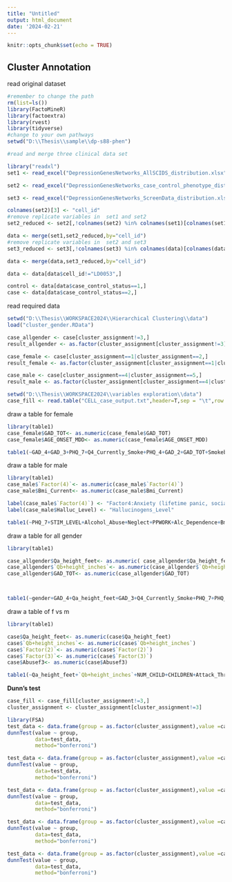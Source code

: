 ```yaml
---
title: "Untitled"
output: html_document
date: '2024-02-21'
---
```


```r
knitr::opts_chunk$set(echo = TRUE)
```

## Cluster Annotation

read original dataset

```r
#remember to change the path
rm(list=ls())
library(FactoMineR)
library(factoextra)
library(rvest)
library(tidyverse)
#change to your own pathways
setwd("D:\\Thesis\\sample\\dp-s88-phen")

#read and merge three clinical data set

library("readxl")
set1 <- read_excel("DepressionGenesNetworks_AllSCIDS_distribution.xlsx", sheet = "DATA", col_names = T)

set2 <- read_excel("DepressionGenesNetworks_case_control_phenotype_distribution.xlsx", sheet = "Data", col_names = T)

set3 <- read_excel("DepressionGenesNetworks_ScreenData_distribution.xlsx", sheet = "NIH_Depression_Hopkins_18NOV10", col_names = T)

colnames(set2)[3] <- "cell_id"
#remove replicate variables in  set1 and set2
set2_reduced <- set2[,!colnames(set2) %in% colnames(set1)[colnames(set1) != "cell_id"]]

data <- merge(set1,set2_reduced,by="cell_id")
#remove replicate variables in  set2 and set3
set3_reduced <- set3[,!colnames(set3) %in% colnames(data)[colnames(data) != "cell_id"]]

data <- merge(data,set3_reduced,by="cell_id")

data <- data[data$cell_id!="LD0053",]

control <- data[data$case_control_status==1,]
case <- data[data$case_control_status==2,]
```

read required data

```r
setwd("D:\\Thesis\\WORKSPACE2024\\Hierarchical Clustering\\data")
load("cluster_gender.RData")

case_allgender <- case[cluster_assignment!=3,]
result_allgender <- as.factor(cluster_assignment[cluster_assignment!=3])

case_female <- case[cluster_assignment==1|cluster_assignment==2,]
result_female <- as.factor(cluster_assignment[cluster_assignment==1|cluster_assignment==2])

case_male <- case[cluster_assignment==4|cluster_assignment==5,]
result_male <- as.factor(cluster_assignment[cluster_assignment==4|cluster_assignment==5])

setwd("D:\\Thesis\\WORKSPACE2024\\variables exploration\\data")
case_fill <- read.table("CELL_case_output.txt",header=T,sep = "\t",row.names = NULL)
```

draw a table for female

```r
library(table1)
case_female$GAD_TOT<- as.numeric(case_female$GAD_TOT)
case_female$AGE_ONSET_MDD<- as.numeric(case_female$AGE_ONSET_MDD)

table1(~GAD_4+GAD_3+PHQ_7+Q4_Currently_Smoke+PHQ_4+GAD_2+GAD_TOT+Smokebefore+AGE_ONSET_MDD+PHQ_3+DEATH_WORST|result_female,data = case_female)
```

draw a table for male

```r
library(table1)
case_male$`Factor(4)`<- as.numeric(case_male$`Factor(4)`)
case_male$Bmi_Current<- as.numeric(case_male$Bmi_Current)

label(case_male$`Factor(4)`) <- "Factor4:Anxiety (lifetime panic, social phobia)"
label(case_male$Halluc_Level) <- "Hallucinogens_Level"

table1(~PHQ_7+STIM_LEVEL+Alcohol_Abuse+Neglect+PPWORK+Alc_Dependence+Bmi_Current+Emot_Abuse+`Factor(4)`+Halluc_Level|result_male,data = case_male)
```

draw a table for all gender

```r
library(table1)

case_allgender$Qa_height_feet<- as.numeric( case_allgender$Qa_height_feet)
case_allgender$`Qb+height_inches`<- as.numeric(case_allgender$`Qb+height_inches`)
case_allgender$GAD_TOT<- as.numeric(case_allgender$GAD_TOT)



table1(~gender+GAD_4+Qa_height_feet+GAD_3+Q4_Currently_Smoke+PHQ_7+PHQ_4+`Qb+height_inches`+Smokebefore+GAD_2+GAD_TOT|result_allgender,data = case_allgender)
```

draw a table of f vs m

```r
library(table1)

case$Qa_height_feet<- as.numeric(case$Qa_height_feet)
case$`Qb+height_inches`<- as.numeric(case$`Qb+height_inches`)
case$`Factor(2)`<- as.numeric(case$`Factor(2)`)
case$`Factor(3)`<- as.numeric(case$`Factor(3)`)
case$Abusef3<- as.numeric(case$Abusef3)

table1(~Qa_height_feet+`Qb+height_inches`+NUM_CHILD+CHILDREN+Attack_Threaten+OBCP_MEDS+SITE+`Factor(2)`+Abusef3+`Factor(3)`|gender,data = case)
```

**Dunn's test**

```r
case_fill <- case_fill[cluster_assignment!=3,]
cluster_assignment <- cluster_assignment[cluster_assignment!=3]
```

```r
library(FSA)
test_data <- data.frame(group = as.factor(cluster_assignment),value =case_fill$CD16_positive_monocyte)
dunnTest(value ~ group,
         data=test_data,
         method="bonferroni")
```

```r
test_data <- data.frame(group = as.factor(cluster_assignment),value =case_fill$CD8_positive_alpha_beta_T_cell)
dunnTest(value ~ group,
         data=test_data,
         method="bonferroni")
```

```r
test_data <- data.frame(group = as.factor(cluster_assignment),value =case_fill$macrophage_m0)
dunnTest(value ~ group,
         data=test_data,
         method="bonferroni")
```

```r
test_data <- data.frame(group = as.factor(cluster_assignment),value =case_fill$macrophage_m2)
dunnTest(value ~ group,
         data=test_data,
         method="bonferroni")
```

```r
test_data <- data.frame(group = as.factor(cluster_assignment),value =case_fill$naive_B_cell )
dunnTest(value ~ group,
         data=test_data,
         method="bonferroni")
```
